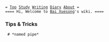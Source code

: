 
 = [[index|Top]] [[Study]] [[Writing]] [[diary/diary|Diary]] [[Bai Xuesong|About]] =
 ==== Hi, Welcome to [[Bai Xuesong]]'s wiki. ====

=== Tips & Tricks ===
  # *named pipe*
    {{{ class="brush: bash; highlight: [5,8];" title="read-namedpipe.sh"
#!/bin/bash

pipe=/tmp/test-namedpipe

trap "rm -f $pipe; exit" EXIT

if [[ ! -p $pipe ]]; then
    mkfifo $pipe # equals to "mknod $pipe p"
fi

while true
do
    if read line <$pipe; then
        if [[ "$line" == 'quit' ]]; then
            break
        fi
        echo $line
    fi
done

echo "program read-namedpipe.sh exit."
    }}}
    {{{ class="brush: bash;" title="write-namedpipe.sh"
#!/bin/bash

pipe=/tmp/test-namedpipe

if [[ ! -p $pipe ]]; then
    echo "reader not running"
    exit 1
fi


if [[ "$1" ]]; then
    echo "$1" >$pipe
else
    echo "Hello from $$" >$pipe
fi
    }}}
